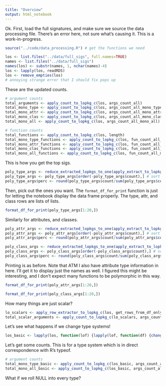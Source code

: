 ```yaml
---
title: "Overview"
output: html_notebook
---
```


Ok.
First, load the full signatures, and make sure we source the data processing file.
There's an error here, not sure what's causing it.
This is a work-in-progress.

```r
source("../code/data_processing.R") # get the functions we need
```

```r
los <- list.files("../data/full_sigs", full.names=TRUE)
names <- list.files("../data/full_sigs")
names(los) <- substr(names, 1, nchar(names)-4)
los <- lapply(los, readRDS)
los <- remove_empties(los)
# annoying strange error that I should fix pops up
```

These are the updated counts.
```r
# argument counts
total_arguments <- apply_count_to_lopkg_c(los, args_count_all)
total_mono_type <- apply_count_to_lopkg_c(los, args_count_all_mono_type)
total_mono_attr <- apply_count_to_lopkg_c(los, args_count_all_mono_attr_pattern)
total_mono_clas <- apply_count_to_lopkg_c(los, args_count_all_mono_class)
total_mono_all <- apply_count_to_lopkg_c(los, args_count_all_mono_all)
```

```r
# function counts
total_functions <- apply_count_to_lopkg_c(los, length)
total_mono_type_functions <- apply_count_to_lopkg_c(los, fun_count_all_mono_type)
total_mono_attr_functions <- apply_count_to_lopkg_c(los, fun_count_all_mono_attr_pattern)
total_mono_clas_functions <- apply_count_to_lopkg_c(los, fun_count_all_mono_class)
total_mono_all_functions <- apply_count_to_lopkg_c(los, fun_count_all_mono_all)
```

This is how you get the top sigs.
```r
poly_type_args <- reduce_extracted_lopkgs_to_one(apply_extract_to_lopkg(los, extract_poly_type_args))
poly_type_args <- poly_type_args[order(-poly_type_args$count),] # sort by count
poly_type_args$perc <- round(poly_type_args$count/sum(poly_type_args$count) * 100, 2)
```

Then, pick out the ones you want.
The `format_df_for_print` function is just for letting the notebook display the data frame properly.
The type, attr, and class rows are lists of lists.
```r
format_df_for_print(poly_type_args[1:20,])
```

Similarly for attributes, and classes.
```r
poly_attr_args <- reduce_extracted_lopkgs_to_one(apply_extract_to_lopkg(los, extract_poly_attr_args))
poly_attr_args <- poly_attr_args[order(-poly_attr_args$count),] # sort by count
poly_attr_args$perc <- round(poly_attr_args$count/sum(poly_attr_args$count) * 100, 2)
```

```r
poly_class_args <- reduce_extracted_lopkgs_to_one(apply_extract_to_lopkg(los, extract_poly_class_args))
poly_class_args <- poly_class_args[order(-poly_class_args$count),] # sort by count
poly_class_args$perc <- round(poly_class_args$count/sum(poly_class_args$count) * 100, 2)
```

Printing is as before.
Note that ATM I also have attribute type information in here.
I'll get it to display just the names as well.
I figured this might be interesting, and I don't expect many functions to be polymorphic in this way.
```r
format_df_for_print(poly_attr_args[1:20,])
```

```r
format_df_for_print(poly_class_args[1:20,])
```

How many things are just scalar?
```r
lo_scalars <- apply_row_extractor_to_lopkg_c(los, get_rows_from_df_only_scalar)
total_scalar_arguments <- apply_count_to_lopkg_c(lo_scalars, args_count_all)
```

Let's see what happens if we change type systems!
```r
los_basic <- lapply(los, function(lof) {lapply(lof, function(df) {change_type_systems_df(df, type_map_T0_to_r)})})
```

Let's get some counts.
This is for a type system which is in direct correspondence with R's typeof.
```r
# argument counts
total_mono_type_basic <- apply_count_to_lopkg_c(los_basic, args_count_all_mono_type)
total_mono_all_basic <- apply_count_to_lopkg_c(los_basic, args_count_all_mono_all)
```

What if we roll NULL into every type?